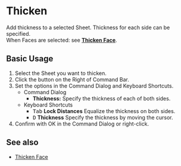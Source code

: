 
# Thicken

<Reference shortcut="" command="Thicken" button="Right of Command Bar" />

Add thickness to a selected Sheet. Thickness for each side can be specified.<br />
When Faces are selected: see [**Thicken Face**](thicken-face).

## Basic Usage

1. Select the Sheet you want to thicken.
2. Click the button <ButtonIcon type="button-thicken" /> on the Right of Command Bar.
3. Set the options in the Command Dialog and Keyboard Shortcuts.
    - <Kst>Command Dialog</Kst>
        - **Thickness:** Specify the thickness of each of both sides.
    - <Kst>Keyboard Shortcuts</Kst>
        - <kbd>Tab</kbd> **Lock Distances** Equalize the thickness on both sides.
        - <kbd>D</kbd> **Thickness** Specify the thickness by moving the cursor.
4. Confirm with OK in the Command Dialog or right-click.

## See also
- [Thicken Face](thicken-face)